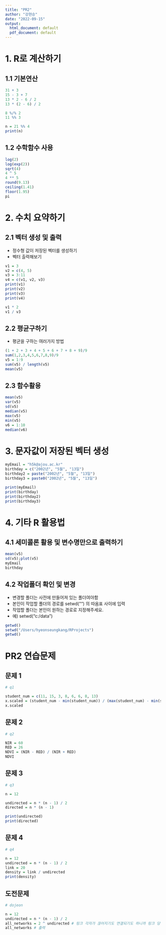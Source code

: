 ```yaml
---
title: "PR2"
author: "강현승"
date: "2022-09-15"
output:
  html_document: default
  pdf_document: default
---
```


# 1. R로 계산하기

## 1.1 기본연산

```r
31 + 3
15 - 3 + 7
13 * 2 - 6 / 2
13 * (2 - 6) / 2

8 %/% 2
11 %% 3

n = 21 %% 4
print(n)
```

## 1.2 수학함수 사용

```r
log(2)
log(exp(2))
sqrt(4)
4 ^ 5
4 ** 5
round(9.13)
ceiling(1.41)
floor(1.95)
pi

```

# 2. 수치 요약하기

## 2.1 벡터 생성 및 출력

-   정수형 값이 저장된 벡터를 생성하기
-   벡터 출력해보기

```r
v1 = 3
v2 = c(4, 5)
v3 = 3:11
v4 = c(v1, v2, v3)
print(v1)
print(v2)
print(v3)
print(v4)

v1 * 2
v1 / v3
```

## 2.2 평균구하기

-   평균을 구하는 여러가지 방법

```r
(1 + 2 + 3 + 4 + 5 + 6 + 7 + 8 + 9)/9
sum(1,2,3,4,5,6,7,8,9)/9
v5 = 1:9
sum(v5) / length(v5)
mean(v5)
```

## 2.3 함수활용

```r
mean(v5)
var(v5)
sd(v5)
median(v5)
max(v5)
min(v5)
v6 = 1:10
median(v6)
```

# 3. 문자값이 저장된 벡터 생성

```r
myEmail = "h5k@ajou.ac.kr"
birthday = c("2002년", "5월", "13일")
birthday2 = paste("2002년", "5월", "13일")
birthday3 = paste0("2002년", "5월", "13일")

print(myEmail)
print(birthday)
print(birthday2)
print(birthday3)
```

# 4. 기타 R 활용법

## 4.1 세미콜론 활용 및 변수명만으로 출력하기

```r
mean(v5)
sd(v5);plot(v5)
myEmail
birthday
```

## 4.2 작업폴더 확인 및 변경

- 변경할 폴더는 사전에 만들어져 있는 폴더여야함
- 본인이 작업할 폴더의 경로를 setwd("") 의 따옴표 사이에 입력
- 작업할 폴더는 본인이 원하는 경로로 지정해주세요.
- 예) setwd("c:/data")

```r
getwd()
setwd("/Users/hyeonseungkang/RProjects")
getwd()
```

# PR2 연습문제

## 문제 1

```r
# q1

student_num = c(11, 15, 3, 8, 6, 6, 8, 13)
x.scaled = (student_num - min(student_num)) / (max(student_num) - min(student_num))
x.scaled
```

## 문제 2

```r
# q2

NIR = 60
RED = 26
NDVI = (NIR - RED) / (NIR + RED)
NDVI
```

## 문제 3

```r
# q3

n = 12

undirected = n * (n - 1) / 2
directed = n * (n - 1)

print(undirected)
print(directed)
```

## 문제 4

```r
# q4

n = 12
undirected = n * (n - 1) / 2
link = 20
density = link / undirected
print(density)
```

## 도전문제

```r
# dojeon

n = 12
undirected = n * (n - 1) / 2
all_networks = 2 ^ undirected # 링크 각자가 끊어지기도 연결되기도 하니까 링크 당 경우의 수 "2"로 계산해서 2^(링크 수)
all_networks # 출력
```